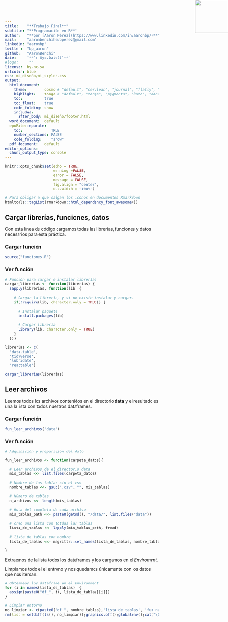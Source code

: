 ```yaml
---
title:    "**Trabajo Final**"
subtitle: "**Programación en R**"
author:   "**por [Aaron Pérez](https://www.linkedin.com/in/aaronbp/)**"
mail:     "aaronbenchiheubperez@gmail.com"
linkedin: "aaronbp"
twitter:  "bp_aaron"
github:   "AaronBenchi"
date:     "**`r Sys.Date()`**"
#logo:     ""
license:  by-nc-sa
urlcolor: blue
css: mi_diseño/mi_styles.css
output:
  html_document: 
    theme:        cosmo # "default", "cerulean", "journal", "flatly", "readable", "spacelab", "united", "cosmo", "lumen", "paper", "sandstone", "simplex", "yeti"
    highlight:    tango # "default", "tango", "pygments", "kate", "monochrome", "espresso", "zenburn", "haddock", "textmate"
    toc:          true
    toc_float:    true
    code_folding: show
    includes:
      after_body: mi_diseño/footer.html
  word_document:  default
  epuRate::epurate:
    toc:             TRUE
    number_sections: FALSE
    code_folding:    "show"
  pdf_document:   default
editor_options: 
  chunk_output_type: console
---
```


```r
knitr::opts_chunk$set(echo = TRUE, 
                      warning =FALSE, 
                      error = FALSE,
                      message = FALSE,
                      fig.align = "center", 
                      out.width = "100%")
```

```r
# Para obligar a que salgan los iconos en documentos Rmarkdown
htmltools::tagList(rmarkdown::html_dependency_font_awesome())
```

![](mi_disen%CC%83o/Logo_AA.png){style="position:absolute;top:0px;right:0px;" width="108"}

## Cargar librerías, funciones, datos {.tabset}

Con esta línea de código cargamos todas las librerías, funciones y datos necesarios para esta práctica.

### Cargar función

```r
source("funciones.R")
```

### Ver función

```r
# Función para cargar e instalar librerías
cargar_librerias <- function(librerias) {
  sapply(librerias, function(lib) {
    
    # Cargar la librería, y si no existe instalar y cargar.
    if(!require(lib, character.only = TRUE)) {
      
      # Instalar paquete
      install.packages(lib)
      
      # Cargar librería
      library(lib, character.only = TRUE)
    }
  })}

librerias <- c(
  'data.table',
  'tidyverse',
  'lubridate',
  'reactable')

cargar_librerias(librerias)
```

## Leer archivos {.tabset}

Leemos todos los archivos contenidos en el directorio **data** y el resultado es una la lista con todos nuestros dataframes.

### Cargar función

```r
fun_leer_archivos("data")
```

### Ver función

```r
# Adquisición y preparación del dato

fun_leer_archivos <- function(carpeta_datos){

  # Leer archivos de el directorio data
  mis_tablas <<- list.files(carpeta_datos)
  
  # Nombre de las tablas sin el csv
  nombre_tablas <<- gsub(".csv", "", mis_tablas)
  
  # Número de tablas
  n_archivos <<- length(mis_tablas)
  
  # Ruta del completa de cada archivo
  mis_tablas_path <<- paste0(getwd(), "/data/", list.files("data"))
  
  # creo una lista con totdas las tablas
  lista_de_tablas <<- lapply(mis_tablas_path, fread)
  
  # lista de tablas con nombre
  lista_de_tablas <<- magrittr::set_names(lista_de_tablas, nombre_tablas)

}
```

Extraemos de la lista todos los dataframes y los cargamos en el *Enviroment.*

Limpiamos todo el el entrono y nos quedamos únicamente con los datos que nos itersan.

```r
# Obtenmeos los dataframe en el Environment
for (i in names(lista_de_tablas)) {
  assign(paste0("df_", i), lista_de_tablas[[i]])
}

# Limpiar entorno
no_limpiar <- c(paste0("df_", nombre_tablas),'lista_de_tablas', 'fun_na_df', 'fun_na_lista')
rm(list = setdiff(ls(), no_limpiar));graphics.off();globalenv();cat("\014")
```

